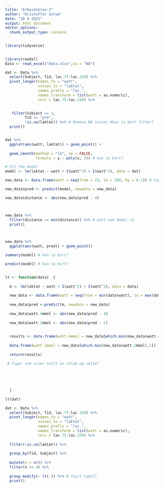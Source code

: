 ```yaml
---
title: "Arbeidskrav-2"
author: "Kristoffer Solum"
date: "28 9 2021"
output: html_document
editor_options: 
  chunk_output_type: console
---
```


```r
library(tidyverse)
  

library(readxl)
Data <- read_excel("Data.xlsx",na = "NA")

dat <- Data %>%
  select(Subject, Tid, lac.75:lac.250) %>%
  pivot_longer(names_to = "watt",
               values_to = "laktat",
               names_prefix = "lac.",
               names_transform = list(watt = as.numeric),
               cols = lac.75:lac.250) %>%

  
   filter(Subject == 1,
         Tid == "pre",
         !is.na(laktat)) %>% # Remove NA values #kan ta bort filter?
  print()


dat %>%
  ggplot(aes(watt, laktat)) + geom_point() +
  
  geom_smooth(method = "lm", se = FALSE, 
              formula = y ~ poly(x, 3)) # kan ta bort?

# Fit the model
model <- lm(laktat ~ watt + I(watt^2) + I(watt^3), data = dat)

new_data <- data.frame(watt = seq(from = 75, to = 250, by = 0.1)) # lagde tabellen fra 75- 250w slik at det skal bli mulig å sammenligne mellom solum og vetle

new_data$pred <- predict(model, newdata = new_data)

new_data$distance <- abs(new_data$pred - 4)



new_data %>%
  filter(distance == min(distance)) %>% # watt ved 4mmol <3
  print()



new_data %>%
  ggplot(aes(watt, pred)) + geom_point()

summary(model) # kan ta bort?

predict(model) # kan ta bort?
  
```


```r
lt <- function(data)  { 
  
  m <- lm(laktat ~ watt + I(watt^2) + I(watt^3), data = data)
  
  new_data <- data.frame(watt = seq(from = min(data$watt), to = max(data$watt), by = 0.01))
  
  new_data$pred <-predict(m, newdata = new_data)
  
  new_data$watt.4mmol <- abs(new_data$pred - 4)
  
  new_data$watt.2mmol <- abs(new_data$pred - 2)
  
  
  results <- data.frame(watt.4mmol = new_data[which.min(new_data$watt.4mmol),1]) %>%
  
  data.frame(watt.2mmol = new_data[which.min(new_data$watt.2mmol),1])
  
  return(results)

 # figur som viser snitt av solum og vetle?
  
  
  

  
  }

lt(dat)

```


```r

dat <- Data %>%
  select(Subject, Tid, lac.75:lac.250) %>%
  pivot_longer(names_to = "watt",
               values_to = "laktat",
               names_prefix = "lac.",
               names_transform = list(watt = as.numeric),
               cols = lac.75:lac.250) %>%
  
  filter(!is.na(laktat)) %>%
  
  group_by(Tid, Subject) %>%
  
  mutate(n = n()) %>%
  filter(n >= 4) %>%
  
  group_modify(~ lt(.)) %>% # fasit tabell
  print()


```